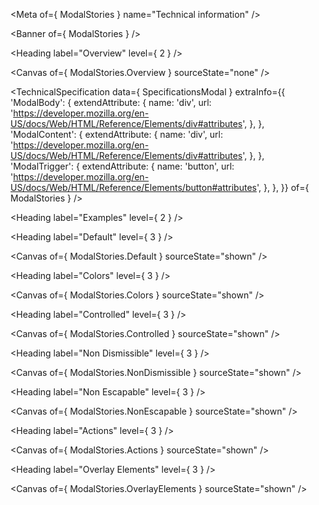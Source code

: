 
<Meta of={ ModalStories } name="Technical information" />

<Banner of={ ModalStories } />

<Heading label="Overview" level={ 2 } />

<Canvas of={ ModalStories.Overview } sourceState="none" />

<TechnicalSpecification
  data={ SpecificationsModal }
  extraInfo={{
    'ModalBody': {
      extendAttribute: {
        name: 'div',
        url: 'https://developer.mozilla.org/en-US/docs/Web/HTML/Reference/Elements/div#attributes',
      },
    },
    'ModalContent': {
      extendAttribute: {
        name: 'div',
        url: 'https://developer.mozilla.org/en-US/docs/Web/HTML/Reference/Elements/div#attributes',
      },
    },
    'ModalTrigger': {
      extendAttribute: {
        name: 'button',
        url: 'https://developer.mozilla.org/en-US/docs/Web/HTML/Reference/Elements/button#attributes',
      },
    },
  }}
  of={ ModalStories } />

<Heading label="Examples" level={ 2 } />

<Heading label="Default" level={ 3 } />

<Canvas of={ ModalStories.Default } sourceState="shown" />

<Heading label="Colors" level={ 3 } />

<Canvas of={ ModalStories.Colors } sourceState="shown" />

<Heading label="Controlled" level={ 3 } />

<Canvas of={ ModalStories.Controlled } sourceState="shown" />

<Heading label="Non Dismissible" level={ 3 } />

<Canvas of={ ModalStories.NonDismissible } sourceState="shown" />

<Heading label="Non Escapable" level={ 3 } />

<Canvas of={ ModalStories.NonEscapable } sourceState="shown" />

<Heading label="Actions" level={ 3 } />

<Canvas of={ ModalStories.Actions } sourceState="shown" />

<Heading label="Overlay Elements" level={ 3 } />

<Canvas of={ ModalStories.OverlayElements } sourceState="shown" />
